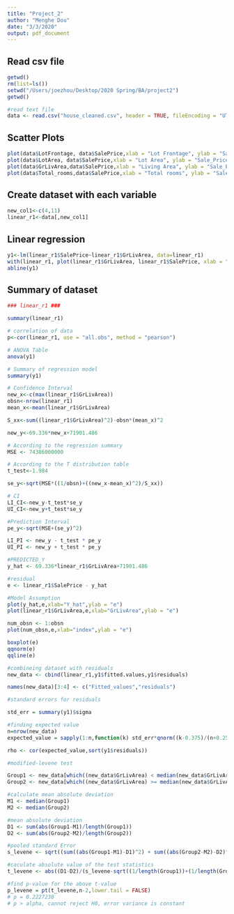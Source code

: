 ```yaml
---
title: "Project_2"
author: "Menghe Dou"
date: "3/3/2020"
output: pdf_document
---
```



## Read csv file

```r
getwd()
rm(list=ls())
setwd("/Users/joezhou/Desktop/2020 Spring/BA/project2")
getwd()

#read text file
data <- read.csv("house_cleaned.csv", header = TRUE, fileEncoding = "UTF-8-BOM")

```


## Scatter Plots

```r
plot(data$LotFrontage, data$SalePrice,xlab = "Lot Frontage", ylab = "Sale_Price")
plot(data$LotArea, data$SalePrice,xlab = "Lot Area", ylab = "Sale_Price")
plot(data$GrLivArea,data$SalePrice,xlab = "Living Area", ylab = "Sale_Price")
plot(data$Total_rooms,data$SalePrice,xlab = "Total rooms", ylab = "Sale_Price")
```

## Create dataset with each variable

```r
new_col1<-c(4,11)
linear_r1<-data[,new_col1]
```

## Linear regression

```r
y1<-lm(linear_r1$SalePrice~linear_r1$GrLivArea, data=linear_r1)
with(linear_r1, plot(linear_r1$GrLivArea, linear_r1$SalePrice, xlab = "Living Area", ylab = "Sale Price"))
abline(y1)
```

## Summary of dataset

```r
### linear_r1 ###

summary(linear_r1)

# correlation of data
p<-cor(linear_r1, use = "all.obs", method = "pearson")

# ANOVA Table
anova(y1)

# Summary of regression model
summary(y1)

# Confidence Interval
new_x<-c(max(linear_r1$GrLivArea))
obsn<-nrow(linear_r1)
mean_x<-mean(linear_r1$GrLivArea)

S_xx<-sum((linear_r1$GrLivArea)^2)-obsn*(mean_x)^2

new_y<-69.336*new_x+71901.486

# According to the regression summary
MSE <- 74386000000

# According to the T distribution table
t_test<-1.984

se_y<-sqrt(MSE*((1/obsn)+((new_x-mean_x)^2)/S_xx))

# CI
LI_CI<-new_y-t_test*se_y
UI_CI<-new_y+t_test*se_y

```

```r
#Prediction Interval
pe_y<-sqrt(MSE+(se_y)^2)

LI_PI <- new_y - t_test * pe_y
UI_PI <- new_y + t_test * pe_y

#PREDICTED_Y
y_hat <- 69.336*linear_r1$GrLivArea+71901.486

#residual
e <- linear_r1$SalePrice - y_hat

#Model Assumption
plot(y_hat,e,xlab="Y_hat",ylab = "e")
plot(linear_r1$GrLivArea,e,xlab="GrLivArea",ylab = "e")

num_obsn <- 1:obsn
plot(num_obsn,e,xlab="index",ylab = "e")

boxplot(e)
qqnorm(e)
qqline(e)

```

```r
#combineing dataset with residuals
new_data <- cbind(linear_r1,y1$fitted.values,y1$residuals)

names(new_data)[3:4] <- c("Fitted_values","residuals")

#standard errors for residuals

std_err = summary(y1)$sigma 

#finding expected value
n=nrow(new_data)
expected_value = sapply(1:n,function(k) std_err*qnorm((k-0.375)/(n+0.25)))

rho <- cor(expected_value,sort(y1$residuals))
```

```r
#modified-levene test

Group1 <- new_data[which((new_data$GrLivArea) < median(new_data$GrLivArea)), "residuals"]
Group2 <- new_data[which((new_data$GrLivArea) >= median(new_data$GrLivArea)), "residuals"]

#calculate mean absolute deviation
M1 <- median(Group1)
M2 <- median(Group2)

#mean absolute deviation
D1 <- sum(abs(Group1-M1)/length(Group1))
D2 <- sum(abs(Group2-M2)/length(Group2))

#pooled standard Error
s_levene <- sqrt((sum((abs(Group1-M1)-D1)^2) + sum((abs(Group2-M2)-D2)^2)) /(n-2))

#caculate absolute value of the test statistics
t_levene <- abs((D1-D2)/(s_levene-sqrt((1/length(Group1))+(1/length(Group2)))))

#find p-value for the above t-value
p_levene = pt(t_levene,n-2,lower.tail = FALSE)
# p = 0.2227238
# p > alpha, cannot reject H0, error variance is constant
```

